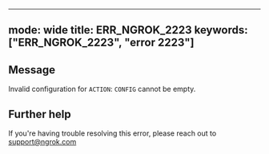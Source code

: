 
---
mode: wide
title: ERR_NGROK_2223
keywords: ["ERR_NGROK_2223", "error 2223"]
---

## Message
Invalid configuration for `ACTION`: `CONFIG` cannot be empty.




## Further help
If you're having trouble resolving this error, please reach out to [support@ngrok.com](mailto:support@ngrok.com?subject=Help%20with%20ERR_NGROK_2223)


